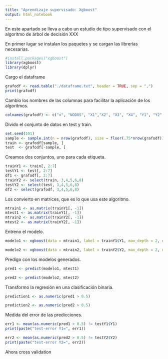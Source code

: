 ---
title: "Aprendizaje supervisado: Xgboost"
output: html_notebook
---

En este apartado se lleva a cabo un estudio de tipo supervisado con el algoritmo de árbol de decisión XXX

En primer lugar se instalan los paquetes y se cargan las librerías necesarias.
```{r}
#install.packages("xgboost")
library(xgboost)
library(dplyr)
```
Cargo el dataframe
```{r}
grafodf <- read.table("./dataframe.txt", header = TRUE, sep = ",")
print(grafodf)
```
Cambio los nombres de las columnas para facilitar la aplicación de los algoritmos.
```{r}
colnames(grafodf) <- c("x", "NODOS", "X1","X2", "X3", "X4", "Y1", "Y2" )
```

Divido el conjunto de datos en test y train.
```{r}
set.seed(101)  
sample <- sample.int(n = nrow(grafodf), size = floor(.75*nrow(grafodf)), replace = F)
train <- grafodf[sample, ]
test  <- grafodf[-sample, ]
```
Creamos dos conjuntos, uno para cada etiqueta.
```{r}
trainY1 <- train[, 2:7]
testY1 <- test[, 2:7]
df1 <- grafodf[, 2:7]
trainY2 <- select(train, 3,4,5,6,8) 
testY2 <- select(test, 3,4,5,6,8) 
df2 <- select(grafodf, 3,4,5,6,8) 
```
Los convierto en matrices, que es lo que usa este algoritmo. 
```{r}
mtrain1 <- as.matrix(trainY1[, -1])
mtest1 <- as.matrix(trainY1[, -1])
mtrain2 <- as.matrix(trainY2[, -1])
mtest2 <- as.matrix(trainY2[, -1])
```

Entreno el modelo.
```{r}
modelo1 <- xgboost(data = mtrain1, label = trainY1$Y1, max_depth = 2, eta = 1, nthread = 2, nrounds = 2, objective = "binary:logistic")

modelo2 <- xgboost(data = mtrain2, label = trainY2$Y2, max_depth = 2, eta = 1, nthread = 2, nrounds = 2, objective = "binary:logistic")
```
Predigo con los modelos generados.
```{r}
pred1 <- predict(modelo1, mtest1)

pred2 <- predict(modelo2, mtest2)
```

Transformo la regresión en una clasificación binaria.
```{r}
prediction1 <- as.numeric(pred1 > 0.5)

prediction2 <- as.numeric(pred2 > 0.5)
```
Medida del error de las predicciones. 
```{r}
err1 <- mean(as.numeric(pred1 > 0.5) != testY1$Y1)
print(paste("test-error Y1=", err1))

err2 <- mean(as.numeric(pred2 > 0.5) != testY2$Y2)
print(paste("test-error Y2=", err2))
```

Ahora cross validation